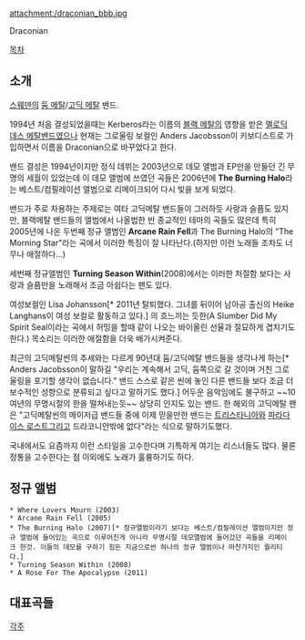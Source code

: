 attachment:/draconian_bbb.jpg

Draconian

[[목차]]

== 소개 ==
[[스웨덴]]의 [[둠 메탈]]/[[고딕 메탈]] 밴드.

1994년 처음 결성되었을때는 Kerberos라는 이름의 [[블랙 메탈]]의 영향을 받은 [[멜로딕 데스 메탈]]밴드였으나 현재는 그로울링 보컬인 Anders Jacobsson이 키보디스트로 가입하면서 이름을 Draconian으로 바꾸었다고 한다.

밴드 결성은 1994년이지만 정식 데뷔는 2003년으로 데모 앨범과 EP만을 만들던 긴 무명의 세월이 있었는데 이 데모 앨범에 쓰였던 곡들은 2006년에 '''The Burning Halo'''라는 베스트/컴필레이션 앨범으로 리메이크되어 다시 빛을 보게 되었다.

밴드가 주로 차용하는 주제로는 여타 고딕메탈 밴드들이 그러하듯 사랑과 슬픔도 있지만, 블랙메탈 밴드들의 앨범에서 나올법한 반 종교적인 테마의 곡들도 많은데 특히 2005년에 나온 두번째 정규 앨범인 '''Arcane Rain Fell'''과 The Burning Halo의 "The Morning Star"라는 곡에서 이러한 특징이 잘 나타난다.(하지만 이런 노래들 조차도 너무나 애절하다...)

세번째 정규앨범인 '''Turning Season Within'''(2008)에서는 이러한 처절함 보다는 사랑과 슬픔만을 노래해서 조금 아쉽다는 팬도 있다.

여성보컬인 Lisa Johansson[* 2011년 탈퇴했다. 그녀를 뒤이어 남아공 출신의 Heike Langhans이 여성 보컬로 활동하고 있다.] 의 흐느끼는 듯한(A Slumber Did My Spirit Seal이라는 곡에서 허밍을 할때 같이 나오는 바이올린 선율과 절묘하게 겹치기도 한다.) 목소리는 이러한 애절함을 더욱 배가시켜준다.

최근의 고딕메탈씬의 추세와는 다르게 90년대 둠/고딕메탈 밴드들을 생각나게 하는[* Anders Jacobsson이 말하길 "우리는 계속해서 고딕, 둠쪽으로 갈 것이며 거친 그로울링을 포기할 생각이 없습니다." 밴드 스스로 같은 씬에 놓인 다른 밴드들 보다 조금 더 보수적인 성향으로 분류되고 싶다고 말하기도 했다.] 어두운 음악임에도 불구하고 ~~10여년의 무명시절의 한을 떨쳐내는듯~~ 상당히 인지도 있는 밴드. 한 해외의 고딕메탈 팬은 "고딕메탈씬의 메이저급 밴드들 중에 이제 믿을만한 밴드는 [[트리스타니아]]와 [[파라다이스 로스트]]그리고 드라코니안밖에 없다"라는 식으로 말하기도했다.

국내에서도 요즘까지 이런 스타일을 고수한다며 기특하게 여기는 리스너들도 많다. 물론 정통을 고수한다는 점 이외에도 노래가 훌륭하기도 하다.

== 정규 앨범 ==
 * Where Lovers Mourn (2003)
 * Arcane Rain Fell (2005)
 * The Burning Halo (2007)[* 정규앨범이라기 보다는 베스트/컴필레이션 앨범이지만 정규 앨범에 들어있는 곡으로 이루어진게 아니라 무명시절 데모앨범에 들어갔던 곡들을 리메이크 한것. 이들의 데모를 구하기 힘든 지금으로썬 하나의 정규 앨범이나 마찬가지인 퀄리티다.]
 * Turning Season Within (2008)
 * A Rose For The Apocalypse (2011)

== 대표곡들 ==
{{{#!html
<object width="480" height="385"><param name="movie" value="http://www.youtube.com/v/1Gy_rqZ2vtI&amp;hl=ko_KR&amp;fs=1"></param><param name="allowFullScreen" value="true"></param><param name="allowscriptaccess" value="always"></param><embed src="http://www.youtube.com/v/1Gy_rqZ2vtI&amp;hl=ko_KR&amp;fs=1" type="application/x-shockwave-flash" allowscriptaccess="always" allowfullscreen="true" width="480" height="385"></embed></object>}}}

{{{#!html
<object width="480" height="385"><param name="movie" value="http://www.youtube.com/v/OwTmtZXXfIQ&amp;hl=ko_KR&amp;fs=1"></param><param name="allowFullScreen" value="true"></param><param name="allowscriptaccess" value="always"></param><embed src="http://www.youtube.com/v/OwTmtZXXfIQ&amp;hl=ko_KR&amp;fs=1" type="application/x-shockwave-flash" allowscriptaccess="always" allowfullscreen="true" width="480" height="385"></embed></object>}}}

{{{#!html
<object width="480" height="385"><param name="movie" value="http://www.youtube.com/v/iP1K0znscaw&amp;hl=ko_KR&amp;fs=1"></param><param name="allowFullScreen" value="true"></param><param name="allowscriptaccess" value="always"></param><embed src="http://www.youtube.com/v/iP1K0znscaw&amp;hl=ko_KR&amp;fs=1" type="application/x-shockwave-flash" allowscriptaccess="always" allowfullscreen="true" width="480" height="385"></embed></object>}}}

{{{#!html
<object width="480" height="385"><param name="movie" value="http://www.youtube.com/v/E-5bM7LM-Lw&amp;hl=ko_KR&amp;fs=1"></param><param name="allowFullScreen" value="true"></param><param name="allowscriptaccess" value="always"></param><embed src="http://www.youtube.com/v/E-5bM7LM-Lw&amp;hl=ko_KR&amp;fs=1" type="application/x-shockwave-flash" allowscriptaccess="always" allowfullscreen="true" width="480" height="385"></embed></object>}}}

[[각주]]
